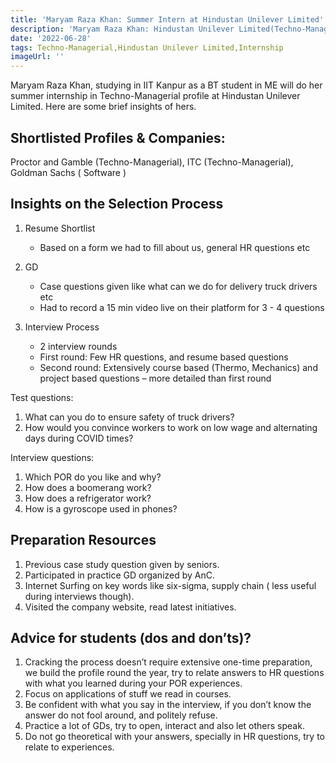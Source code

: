 ```yaml
---
title: 'Maryam Raza Khan: Summer Intern at Hindustan Unilever Limited'
description: 'Maryam Raza Khan: Hindustan Unilever Limited(Techno-Managerial)'
date: '2022-06-28'
tags: Techno-Managerial,Hindustan Unilever Limited,Internship
imageUrl: ''
---
```


Maryam Raza Khan, studying in IIT Kanpur as a BT student in ME will do
her summer internship in Techno-Managerial profile at Hindustan Unilever Limited. Here are some brief
insights of hers.

## Shortlisted Profiles & Companies:
Proctor and Gamble (Techno-Managerial), ITC (Techno-Managerial), Goldman Sachs ( Software )

## Insights on the Selection Process
1. Resume Shortlist
    - Based on a form we had to fill about us, general HR
questions etc

2. GD
    - Case questions given like what can we do for delivery truck drivers etc
    - Had to record a 15 min video live on their platform for 3 - 4 questions

3. Interview Process
    - 2 interview rounds
    - First round: Few HR questions, and resume based questions
    - Second round: Extensively course based (Thermo, Mechanics) and project based questions – more detailed than first round

Test questions: 
1. What can you do to ensure safety of truck drivers? 
2. How would you convince workers to work on low wage and alternating days during COVID times?

Interview questions: 
1. Which POR do you like and why? 
2. How does a boomerang work? 
3. How does a refrigerator work? 
4. How is a gyroscope used in phones?

##  Preparation Resources
1. Previous case study question given by seniors.
2. Participated in practice GD organized by AnC.
3. Internet Surfing on key words like six-sigma, supply chain ( less useful during interviews though).
4. Visited the company website, read latest initiatives.

## Advice for students (dos and don’ts)? 
1. Cracking the process doesn’t require extensive one-time preparation, we build the profile round the year, try to relate answers to HR questions with what you learned during your POR experiences.
2. Focus on applications of stuff we read in courses.
3. Be confident with what you say in the interview, if you don’t know the answer do not fool around, and politely refuse.
4. Practice a lot of GDs, try to open, interact and also let others speak.
5. Do not go theoretical with your answers, specially in HR questions, try to relate to experiences.

